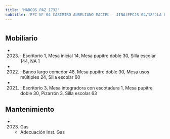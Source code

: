 ```yaml
---
title: 'MARCOS PAZ 1732'
subtitle: 'EPC N° 04 CASIMIRO AURELIANO MACIEL - JINA(EPCJS 04/18°)LA CALESITA DON JOSE'
---
```


#


## Mobiliario

*  (2023) : Escritorio 1, Mesa inicial 14, Mesa pupitre doble 30, Silla escolar 144, NA 1 

*  (2022) : Banco largo comedor 48, Mesa pupitre doble 30, Mesa usos múltiples 24, Silla escolar 60 

*  (2021) : Escritorio 3, Mesa integradora con escotadura 1, Mesa pupitre doble 30, Pizarrón 3, Silla escolar 63 





## Mantenimiento

*  (2023) Gas 
    + Adecuación Inst. Gas



